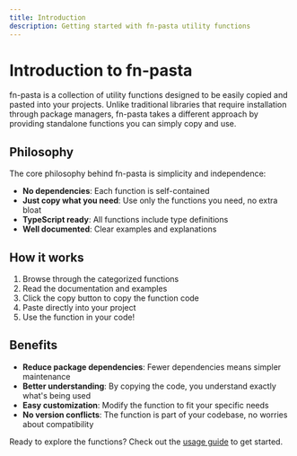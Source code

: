 ```yaml
---
title: Introduction
description: Getting started with fn-pasta utility functions
---
```


# Introduction to fn-pasta

fn-pasta is a collection of utility functions designed to be easily copied and pasted into your projects. Unlike traditional libraries that require installation through package managers, fn-pasta takes a different approach by providing standalone functions you can simply copy and use.

## Philosophy

The core philosophy behind fn-pasta is simplicity and independence:

- **No dependencies**: Each function is self-contained
- **Just copy what you need**: Use only the functions you need, no extra bloat
- **TypeScript ready**: All functions include type definitions
- **Well documented**: Clear examples and explanations

## How it works

1. Browse through the categorized functions
2. Read the documentation and examples
3. Click the copy button to copy the function code
4. Paste directly into your project
5. Use the function in your code!

## Benefits

- **Reduce package dependencies**: Fewer dependencies means simpler maintenance
- **Better understanding**: By copying the code, you understand exactly what's being used
- **Easy customization**: Modify the function to fit your specific needs
- **No version conflicts**: The function is part of your codebase, no worries about compatibility

Ready to explore the functions? Check out the [usage guide](/guides/usage/) to get started. 